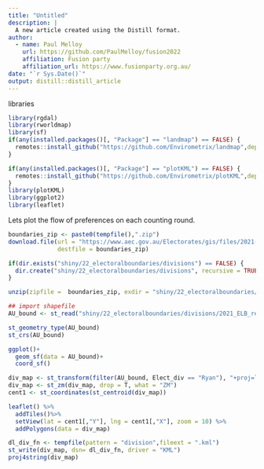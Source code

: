 ```yaml
---
title: "Untitled"
description: |
  A new article created using the Distill format.
author:
  - name: Paul Melloy 
    url: https://github.com/PaulMelloy/fusion2022
    affiliation: Fusion party 
    affiliation_url: https://www.fusionparty.org.au/
date: "`r Sys.Date()`"
output: distill::distill_article
---
```

libraries

```r
library(rgdal)
library(rworldmap)
library(sf)
if(any(installed.packages()[, "Package"] == "landmap") == FALSE) {
  remotes::install_github("https://github.com/Envirometrix/landmap",dependencies = FALSE)
}

if(any(installed.packages()[, "Package"] == "plotKML") == FALSE) {
  remotes::install_github("https://github.com/Envirometrix/plotKML",dependencies = FALSE)
}
library(plotKML)
library(ggplot2)
library(leaflet)
```


Lets plot the flow of preferences on each counting round.

```r

boundaries_zip <- paste0(tempfile(),".zip")
download.file(url = "https://www.aec.gov.au/Electorates/gis/files/2021-Cwlth_electoral_boundaries_ESRI.zip",
              destfile = boundaries_zip)

if(dir.exists("shiny/22_electoralboundaries/divisions") == FALSE) {
  dir.create("shiny/22_electoralboundaries/divisions", recursive = TRUE)
}

unzip(zipfile =  boundaries_zip, exdir = "shiny/22_electoralboundaries/divisions",overwrite = FALSE)

## import shapefile
AU_bound <- st_read("shiny/22_electoralboundaries/divisions/2021_ELB_region.shp")

st_geometry_type(AU_bound)
st_crs(AU_bound)
```


```r
ggplot()+
  geom_sf(data = AU_bound)+
  coord_sf()
```

```r
div_map <- st_transform(filter(AU_bound, Elect_div == "Ryan"), "+proj=longlat +datum=WGS84")
div_map <- st_zm(div_map, drop = T, what = "ZM")
cent1 <- st_coordinates(st_centroid(div_map))

leaflet() %>%
  addTiles()%>%
  setView(lat = cent1[,"Y"], lng = cent1[,"X"], zoom = 10) %>%
  addPolygons(data = div_map)

dl_div_fn <- tempfile(pattern = "division",fileext = ".kml")
st_write(div_map, dsn= dl_div_fn, driver = "KML")
proj4string(div_map)

```

